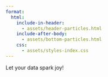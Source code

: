```yaml
---
format: 
  html:
    include-in-header: 
      - assets/header-particles.html
    include-after-body: 
      - assets/bottom-particles.html
    css: 
      - assets/styles-index.css
---
```


::: {#centered-text}
Let your data spark joy!
:::



